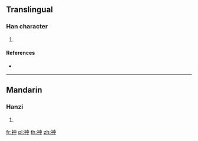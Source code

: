 {{character info/new}}
==Translingual==

===Han character===
{{Han char|rn=145|rad=衣|as=04|sn=10|four=35206|canj=LL,XLL}}

# {{defn|Han|sort=衣04}}

====References====
* {{Han ref|kx=1112.270|dkj=34138|dj=1578.110|hdz=53078.090|uh=8876|ud=34934|bh=D3D3|bd=54227}}

----

==Mandarin==

===Hanzi===
{{cmn-hanzi|pin=[[chōng]] ([[chong1]]), [[zhǒng]] ([[zhong3]]), [[zhòng]] ([[zhong4]])|wg=ch'ung<sup>1</sup>, chung<sup>3</sup>, chung<sup>4</sup>}}

# {{defn|lang=cmn|sort=衣04}}

[[fr:衶]]
[[pl:衶]]
[[th:衶]]
[[zh:衶]]